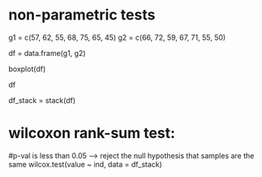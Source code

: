 
# non-parametric tests

g1 = c(57, 62, 55, 68, 75, 65, 45)
g2 = c(66, 72, 59, 67, 71, 55, 50)


df = data.frame(g1, g2)

boxplot(df)

df

df_stack = stack(df)

# wilcoxon rank-sum test:
#p-val is less than 0.05 --> reject the null hypothesis that samples are the same
wilcox.test(value ~ ind, data = df_stack)

